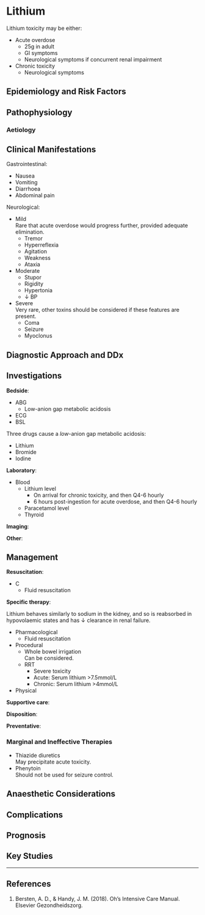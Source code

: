 # Lithium

Lithium toxicity may be either:

* Acute overdose
	* 25g in adult
	* GI symptoms
	* Neurological symptoms if concurrent renal impairment
* Chronic toxicity
	* Neurological symptoms

## Epidemiology and Risk Factors

## Pathophysiology

### Aetiology

## Clinical Manifestations

Gastrointestinal:

* Nausea
* Vomiting
* Diarrhoea
* Abdominal pain


Neurological:

* Mild\
Rare that acute overdose would progress further, provided adequate elimination.
	* Tremor
	* Hyperreflexia
	* Agitation
	* Weakness
	* Ataxia
* Moderate
	* Stupor
	* Rigidity
	* Hypertonia
	* ↓ BP
* Severe\
Very rare, other toxins should be considered if these features are present.
	* Coma
	* Seizure
	* Myoclonus

## Diagnostic Approach and DDx

## Investigations

**Bedside**:

* ABG
	* Low-anion gap metabolic acidosis
* ECG
* BSL

:::column-margin
Three drugs cause a *low*-anion gap metabolic acidosis:

* Lithium
* Bromide
* Iodine
:::

**Laboratory**:

* Blood
	* Lithium level\
		* On arrival for chronic toxicity, and then Q4-6 hourly
		* 6 hours post-ingestion for acute overdose, and then Q4-6 hourly
	* Paracetamol level
	* Thyroid

**Imaging**:

**Other**:

## Management

**Resuscitation**:

* C
	* Fluid resuscitation

**Specific therapy**:

:::column-margin
Lithium behaves similarly to sodium in the kidney, and so is reabsorbed in hypovolaemic states and has ↓ clearance in renal failure.
:::

* Pharmacological
	* Fluid resuscitation
* Procedural
	* Whole bowel irrigation\
	Can be considered.
	* RRT
		* Severe toxicity
		* Acute: Serum lithium >7.5mmol/L
		* Chronic: Serum lithium >4mmol/L
* Physical

**Supportive care**:

**Disposition**:

**Preventative**:


### Marginal and Ineffective Therapies

* Thiazide diuretics\
May precipitate acute toxicity.
* Phenytoin\
Should not be used for seizure control.

## Anaesthetic Considerations

## Complications

## Prognosis

## Key Studies


---

## References

1. Bersten, A. D., & Handy, J. M. (2018). Oh’s Intensive Care Manual. Elsevier Gezondheidszorg.
